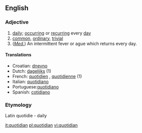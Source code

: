 ==English==
===Adjective===
{{en-adj}}

#[[daily]]; [[occurring]] or [[recurring]] every [[day]]
#[[common]], [[ordinary]], [[trivial]] 
#(''[[medical|Med.]]'') An intermittent fever or ague which returns every day.

====Translations====
*Croatian: [[dnevno]]
*Dutch: [[dagelijks]] (1)
*French: [[quotidien]] {{m}}, [[quotidienne]] {{f}} (1) 
*Italian: [[quotidiano]]
*Portuguese:[[quotidiano]]
*Spanish: [[cotidiano]]

===Etymology=== 
Latin quotidie - daily

[[it:quotidian]]
[[pl:quotidian]]
[[vi:quotidian]]